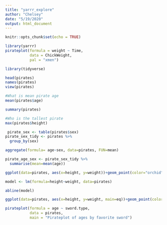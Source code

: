 ```yaml
---
title: "yarrr_explore"
author: "Chelsey"
date: "5/19/2020"
output: html_document
---
```


```r
knitr::opts_chunk$set(echo = TRUE)
```
```r
library(yarrr)
pirateplot(formula = weight ~ Time, 
           data = ChickWeight,
           pal = "xmen")
```
```r
library(tidyverse)
```
```r
head(pirates)
names(pirates)
view(pirates)
```
```r
#What is mean pirate age
mean(pirates$age)
```
```r
summary(pirates)
```
```r
#Who is the tallest pirate
max(pirates$height)
```
```r

 pirate_sex <- table(pirates$sex)
pirate_sex_tidy <- pirates %>%
  group_by(sex)
```
```r
aggregate(formula= age~sex, data=pirates, FUN=mean)
```
```r
pirate_age_sex <- pirate_sex_tidy %>%
  summarise(mean=mean(age))
```
```r
ggplot(data=pirates, aes(x=height, y=weight))+geom_point(color="orchid",pch=18)+theme_light()+labs(x="Height in", y="Weight lbs", title="Pirate Height and Weight")

model <- lm(formula=height~weight, data=pirates)

abline(model)

```
```r
ggplot(data=pirates, aes(x=height, y=weight, main=eq))+geom_point(color="orchid",pch=18)+theme_light()+labs(x="Height in", y="Weight lbs", title="Pirate Height and Weight")+geom_smooth(method='lm',formula=y~x, color="yellow")
```
```r
pirateplot(formula = age ~ sword.type, 
           data = pirates,
           main = "Pirateplot of ages by favorite sword")
```


